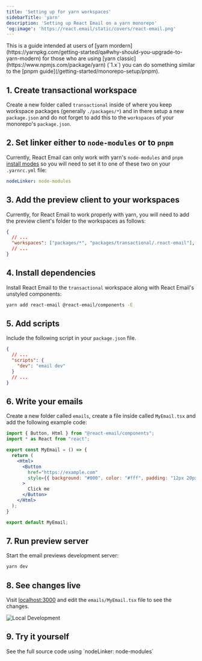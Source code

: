 ```yaml
---
title: 'Setting up for yarn workspaces'
sidebarTitle: 'yarn'
description: 'Setting up React Email on a yarn monorepo'
'og:image': 'https://react.email/static/covers/react-email.png'
---
```


<Note>
  This is a guide intended at users of [yarn mordern](https://yarnpkg.com/getting-started/qa#why-should-you-upgrade-to-yarn-modern) 
  for those who are using [yarn classic](https://www.npmjs.com/package/yarn) (`1.x`) you can do something similar to the 
  [pnpm guide](/getting-started/monorepo-setup/pnpm).
</Note>

## 1. Create transactional workspace

Create a new folder called `transactional` inside of where you keep workspace packages (generally `./packages/*`) 
and in there setup a new `package.json` and do not forget to add this to the `workspaces` of your monorepo's `package.json`.

## 2. Set linker either to `node-modules` or to `pnpm`

Currently, React Email can only work with yarn's `node-modules` and `pnpm` [install modes](https://yarnpkg.com/features/linkers)
so you will need to set it to one of these two on your `.yarnrc.yml` file:

```yml .yarnrc.yml
nodeLinker: node-modules
```

## 3. Add the preview client to your workspaces

Currently, for React Email to work properly with yarn, you will need to add
the preview client's folder to the workspaces as follows:

```json package.json
{
  // ...
  "workspaces": ["packages/*", "packages/transactional/.react-email"],
  // ...
}
```

## 4. Install dependencies

Install React Email to the `transactional` workspace along with React Email's unstyled components:

```sh packages/transactional
yarn add react-email @react-email/components -E
```

## 5. Add scripts

Include the following script in your `package.json` file.

```json packages/transactional/package.json
{
  // ...
  "scripts": {
    "dev": "email dev"
  }
  // ...
}
```

## 6. Write your emails

Create a new folder called `emails`, create a file inside called `MyEmail.tsx` and add the following example code:

```jsx packages/transactional/emails/MyEmail.tsx
import { Button, Html } from "@react-email/components";
import * as React from "react";

export const MyEmail = () => {
  return (
    <Html>
      <Button
        href="https://example.com"
        style={{ background: "#000", color: "#fff", padding: "12px 20px" }}
      >
        Click me
      </Button>
    </Html>
  );
}

export default MyEmail;
```

## 7. Run preview server

Start the email previews development server:

```sh packages/transactional
yarn dev
```

## 8. See changes live

Visit [localhost:3000](http://localhost:3000) and edit the `emails/MyEmail.tsx` file to see the changes.

<Frame>
  <img alt="Local Development" src="/images/local-dev.png" />
</Frame>

## 9. Try it yourself

<Card title="React Email + Turborepo + yarn example" icon="arrow-up-right-from-square" href="https://github.com/resend/react-email-turborepo-yarn-example">
  See the full source code using `nodeLinker: node-modules`
</Card>
